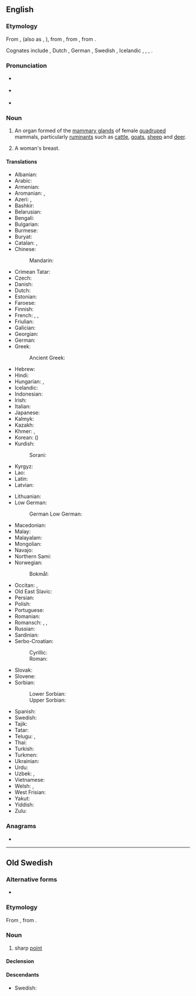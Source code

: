 ==English==

===Etymology===
From {{inh|en|enm|udder}}, {{m|enm|uddyr}} (also as {{m|enm|uther}}, {{m|enm|iddyr}}), from {{inh|en|ang|ūder||udder; breast}}, from {{inh|en|gem-pro|*ūdarą}}, from {{inh|en|ine-pro|*h₁ówHdʰr̥||udder}}.

Cognates include {{cog|stq|Jadder||udder}}, Dutch {{m|nl|uier||udder}}, German {{m|de|Euter||udder}}, Swedish {{m|sv|juver||udder}}, Icelandic {{m|is|júgur||udder}}, {{etyl|sa|-}} {{attention|sa|is there a way to indicate specifically Vedic Sanskrit?}} {{m|sa|ऊधर्|tr=ū́dhar}}, {{cog|grc|οὖθαρ}}, {{cog|la|ūber}}.

===Pronunciation===
* {{a|GenAm}} {{IPA|/ˈʌdɚ/|lang=en}}
* {{a|RP}} {{IPA|/ˈʌdə/|lang=en}}
* {{rhymes|ʌdə(ɹ)|lang=en}}

===Noun===
{{en-noun}}

# An organ formed of the [[mammary gland]]s of female [[quadruped]] mammals, particularly [[ruminant]]s such as [[cattle]], [[goat]]s, [[sheep]] and [[deer]].
# {{lb|en|slang}} A woman's breast.

====Translations====
{{trans-top|organ formed of the mammary glands of female quadruped mammals}}
* Albanian: {{t+|sq|sisë|f}}
* Arabic: {{t|ar|ضَرْع|m}}
* Armenian: {{t+|hy|կուրծ}}
* Aromanian: {{t|rup|udzir}}, {{t|rup|udzãre}}
* Azeri: {{t|az|yelin}}, {{t|az|məmə}}
* Bashkir: {{t|ba|елен|sc=Cyrl}}
* Belarusian: {{t|be|вы́мя|n}}
* Bengali: {{t|bn|বাঁট|tr=bamţ|sc=Beng}}
* Bulgarian: {{t|bg|ви́ме|n}}
* Burmese: {{t|my|နို့အုံ|sc=Mymr}}
* Buryat: {{t|bua|дэлэн}}
* Catalan: {{t|ca|braguer|m}}, {{t|ca|mamella|f}}
* Chinese:
*: Mandarin: {{t+|cmn|乳房|tr=rǔfáng|sc=Hani}}
* Crimean Tatar: {{t|crh|yelin}}
* Czech: {{t+|cs|vemeno|n}}
* Danish: {{t+|da|yver|n}}
* Dutch: {{t+|nl|uier|m}}
* Estonian: {{t|et|udar}}
* Faroese: {{t|fo|júgur|n}}
* Finnish: {{t+|fi|utare}}
* French: {{t+|fr|pis|m}}, {{t+|fr|tétine}}, {{t+|fr|mamelle}}
* Friulian: {{t|fur|luvri}}
* Galician: {{t+|gl|ubre|m}}
* Georgian: {{t|ka|ცური}}
* German: {{t+|de|Euter|m}}
* Greek: {{t+|el|μαστάρι|n}}
*: Ancient Greek: {{t|grc|οὖθαρ|n}}
* Hebrew: {{t-needed|he}}
* Hindi: {{t+|hi|थन|f|sc=Deva}}
* Hungarian: {{t+|hu|tőgy}}, {{t+|hu|emlő}}
* Icelandic: {{t+|is|júgur|n}}
* Indonesian: {{t+|id|ambing}}
* Irish: {{t|ga|úth|m}}
* Italian: {{t+|it|mammella|f}}
* Japanese: {{t|ja|乳房|tr=ちぶさ, chibusa, にゅうぼう, nyūbō|sc=Jpan}}
* Kalmyk: {{t|xal|делң}}
* Kazakh: {{t|kk|желін|sc=Cyrl}}
* Khmer: {{t+|km|ដោះ|tr=dɑh|sc=Khmr}}, {{t+|km|ថនៈ|tr=tʰaʔnaʔ|sc=Khmr}}
* Korean: {{t+|ko|유방}} ({{t+|ko|乳房}})
* Kurdish:
*: Sorani: {{t+|ku|گوان|tr=guwan|sc=ku-Arab}}
* Kyrgyz: {{t+|ky|желин|sc=Cyrl}}
* Lao: {{t|lo|ເຕົ້າ|sc=Laoo}}
* Latin: {{t+|la|ūber|n}}
* Latvian: {{t|lv|tesmenis|m}}
{{trans-mid}}
* Lithuanian: {{t|lt|tešmuo|m}}
* Low German:
*: German Low German: {{t+|nds-de|Jidder|n}}
* Macedonian: {{t|mk|виме|n}}
* Malay: {{t|ms|ambing}}
* Malayalam: {{t+|ml|അകിട്|tr=akitu}}
* Mongolian: {{t+|mn|дэлэн|sc=Cyrl}}
* Navajo: {{t|nv|abeʼ astseʼ}}
* Northern Sami: {{t|se|ruoksi}}
* Norwegian:
*: Bokmål: {{t+|nb|jur|n}}
* Occitan: {{t+|oc|teta|f}}, {{t|oc|braguièr|m}}
* Old East Slavic: {{t|orv|вымя|n|sc=Cyrs}}
* Persian: {{t+|fa|پستان|tr=pestân|sc=fa-Arab}}
* Polish: {{t+|pl|wymię|n}}
* Portuguese: {{t+|pt|úbere}}
* Romanian: {{t+|ro|uger}}
* Romansch: {{t|rm|iver}}, {{t|rm|eiver}}, {{t|rm|üver}}
* Russian: {{t+|ru|вы́мя|n}}
* Sardinian: {{t|sc|tita|f}}
* Serbo-Croatian:
*: Cyrillic: {{t|sh|ви̏ме|n|sc=Cyrl}}
*: Roman: {{t+|sh|vȉme|n}}
* Slovak: {{t|sk|vemeno|n}}
* Slovene: {{t|sl|vime|n}}
* Sorbian:
*: Lower Sorbian: {{t|dsb|wumje|n}}
*: Upper Sorbian: {{t|hsb|wumjo|n}}
* Spanish: {{t+|es|ubre|f}}
* Swedish: {{t+|sv|juver|n}}
* Tajik: {{t|tg|пистон}}
* Tatar: {{t+|tt|җилен}}
* Telugu: {{t+|te|పొదుగు}}, {{t+|te|ఊధస్సు}}
* Thai: {{t|th|เต้า}}
* Turkish: {{t+|tr|meme}}
* Turkmen: {{t|tk|emjek}}
* Ukrainian: {{t|uk|ви́м'я|n}}
* Urdu: {{t|ur|تھن|f|tr=than|sc=ur-Arab}}
* Uzbek: {{t+|uz|yelin}}, {{t+|uz|yelim}}
* Vietnamese: {{t|vi|bầu vú}}
* Welsh: {{t|cy|piw|m}}, {{t+|cy|pwrs}}
* West Frisian: {{t|fy|jaar|c}}
* Yakut: {{t|sah|сирин|sc=Cyrl}}
* Yiddish: {{t|yi|אײַטער}}
* Zulu: {{t|zu|ibele|c5|c6}}
{{trans-bottom}}

===Anagrams===
* {{anagrams|en|dured}}

----

==Old Swedish==

===Alternative forms===
* {{l|gmq-osw|odder}}

===Etymology===
From {{inh|gmq-osw|non|oddr}}, from {{inh|gmq-osw|gem-pro|*uzdaz}}.

===Noun===
{{head|gmq-osw|noun|g=m}}

# sharp [[point]]

====Declension====
{{gmq-osw-decl-noun-a-m|udd}}

====Descendants====
* Swedish: {{l|sv|udd}}